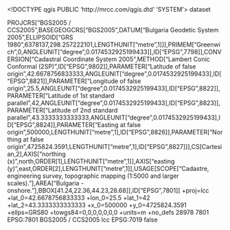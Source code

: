 <!DOCTYPE qgis PUBLIC 'http://mrcc.com/qgis.dtd' 'SYSTEM'>
<qgis version="3.28.3-Firenze">
  <identifier></identifier>
  <parentidentifier></parentidentifier>
  <language></language>
  <type>dataset</type>
  <title></title>
  <abstract></abstract>
  <contact>
    <name></name>
    <organization></organization>
    <position></position>
    <voice></voice>
    <fax></fax>
    <email></email>
    <role></role>
  </contact>
  <links/>
  <fees></fees>
  <encoding></encoding>
  <crs>
    <spatialrefsys nativeFormat="Wkt">
      <wkt>PROJCRS["BGS2005 / CCS2005",BASEGEOGCRS["BGS2005",DATUM["Bulgaria Geodetic System 2005",ELLIPSOID["GRS 1980",6378137,298.257222101,LENGTHUNIT["metre",1]]],PRIMEM["Greenwich",0,ANGLEUNIT["degree",0.0174532925199433]],ID["EPSG",7798]],CONVERSION["Cadastral Coordinate System 2005",METHOD["Lambert Conic Conformal (2SP)",ID["EPSG",9802]],PARAMETER["Latitude of false origin",42.6678756833333,ANGLEUNIT["degree",0.0174532925199433],ID["EPSG",8821]],PARAMETER["Longitude of false origin",25.5,ANGLEUNIT["degree",0.0174532925199433],ID["EPSG",8822]],PARAMETER["Latitude of 1st standard parallel",42,ANGLEUNIT["degree",0.0174532925199433],ID["EPSG",8823]],PARAMETER["Latitude of 2nd standard parallel",43.3333333333333,ANGLEUNIT["degree",0.0174532925199433],ID["EPSG",8824]],PARAMETER["Easting at false origin",500000,LENGTHUNIT["metre",1],ID["EPSG",8826]],PARAMETER["Northing at false origin",4725824.3591,LENGTHUNIT["metre",1],ID["EPSG",8827]]],CS[Cartesian,2],AXIS["northing (x)",north,ORDER[1],LENGTHUNIT["metre",1]],AXIS["easting (y)",east,ORDER[2],LENGTHUNIT["metre",1]],USAGE[SCOPE["Cadastre, engineering survey, topographic mapping (1:5000 and larger scales)."],AREA["Bulgaria - onshore."],BBOX[41.24,22.36,44.23,28.68]],ID["EPSG",7801]]</wkt>
      <proj4>+proj=lcc +lat_0=42.6678756833333 +lon_0=25.5 +lat_1=42 +lat_2=43.3333333333333 +x_0=500000 +y_0=4725824.3591 +ellps=GRS80 +towgs84=0,0,0,0,0,0,0 +units=m +no_defs</proj4>
      <srsid>28978</srsid>
      <srid>7801</srid>
      <authid>EPSG:7801</authid>
      <description>BGS2005 / CCS2005</description>
      <projectionacronym>lcc</projectionacronym>
      <ellipsoidacronym>EPSG:7019</ellipsoidacronym>
      <geographicflag>false</geographicflag>
    </spatialrefsys>
  </crs>
  <extent>
    <spatial maxy="0" miny="0" maxx="0" minx="0" maxz="0" minz="0" dimensions="2" crs="EPSG:7801"/>
    <temporal>
      <period>
        <start></start>
        <end></end>
      </period>
    </temporal>
  </extent>
</qgis>
